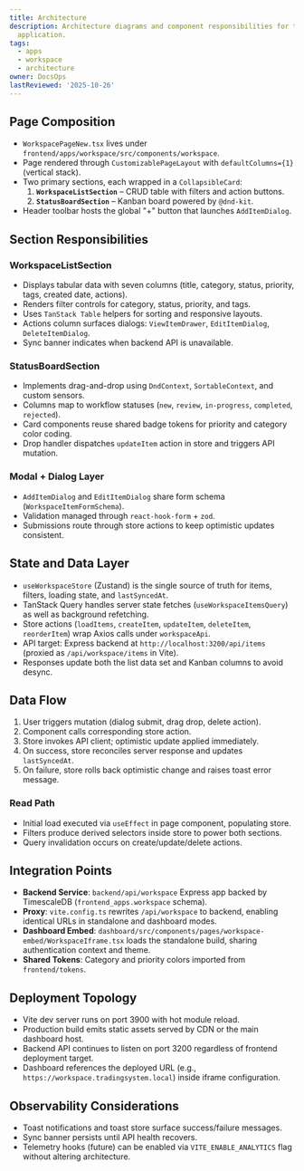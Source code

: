 ```yaml
---
title: Architecture
description: Architecture diagrams and component responsibilities for the Workspace
  application.
tags:
  - apps
  - workspace
  - architecture
owner: DocsOps
lastReviewed: '2025-10-26'
---
```

## Page Composition

- `WorkspacePageNew.tsx` lives under `frontend/apps/workspace/src/components/workspace`.
- Page rendered through `CustomizablePageLayout` with `defaultColumns={1}` (vertical stack).
- Two primary sections, each wrapped in a `CollapsibleCard`:
  1. **`WorkspaceListSection`** – CRUD table with filters and action buttons.
  2. **`StatusBoardSection`** – Kanban board powered by `@dnd-kit`.
- Header toolbar hosts the global "+" button that launches `AddItemDialog`.

## Section Responsibilities

### WorkspaceListSection

- Displays tabular data with seven columns (title, category, status, priority, tags, created date, actions).
- Renders filter controls for category, status, priority, and tags.
- Uses `TanStack Table` helpers for sorting and responsive layouts.
- Actions column surfaces dialogs: `ViewItemDrawer`, `EditItemDialog`, `DeleteItemDialog`.
- Sync banner indicates when backend API is unavailable.

### StatusBoardSection

- Implements drag-and-drop using `DndContext`, `SortableContext`, and custom sensors.
- Columns map to workflow statuses (`new`, `review`, `in-progress`, `completed`, `rejected`).
- Card components reuse shared badge tokens for priority and category color coding.
- Drop handler dispatches `updateItem` action in store and triggers API mutation.

### Modal + Dialog Layer

- `AddItemDialog` and `EditItemDialog` share form schema (`WorkspaceItemFormSchema`).
- Validation managed through `react-hook-form` + `zod`.
- Submissions route through store actions to keep optimistic updates consistent.

## State and Data Layer

- `useWorkspaceStore` (Zustand) is the single source of truth for items, filters, loading state, and `lastSyncedAt`.
- TanStack Query handles server state fetches (`useWorkspaceItemsQuery`) as well as background refetching.
- Store actions (`loadItems`, `createItem`, `updateItem`, `deleteItem`, `reorderItem`) wrap Axios calls under `workspaceApi`.
- API target: Express backend at `http://localhost:3200/api/items` (proxied as `/api/workspace/items` in Vite).
- Responses update both the list data set and Kanban columns to avoid desync.

## Data Flow

1. User triggers mutation (dialog submit, drag drop, delete action).
2. Component calls corresponding store action.
3. Store invokes API client; optimistic update applied immediately.
4. On success, store reconciles server response and updates `lastSyncedAt`.
5. On failure, store rolls back optimistic change and raises toast error message.

### Read Path

- Initial load executed via `useEffect` in page component, populating store.
- Filters produce derived selectors inside store to power both sections.
- Query invalidation occurs on create/update/delete actions.

## Integration Points

- **Backend Service**: `backend/api/workspace` Express app backed by TimescaleDB (`frontend_apps.workspace` schema).
- **Proxy**: `vite.config.ts` rewrites `/api/workspace` to backend, enabling identical URLs in standalone and dashboard modes.
- **Dashboard Embed**: `dashboard/src/components/pages/workspace-embed/WorkspaceIframe.tsx` loads the standalone build, sharing authentication context and theme.
- **Shared Tokens**: Category and priority colors imported from `frontend/tokens`.

## Deployment Topology

- Vite dev server runs on port 3900 with hot module reload.
- Production build emits static assets served by CDN or the main dashboard host.
- Backend API continues to listen on port 3200 regardless of frontend deployment target.
- Dashboard references the deployed URL (e.g., `https://workspace.tradingsystem.local`) inside iframe configuration.

## Observability Considerations

- Toast notifications and toast store surface success/failure messages.
- Sync banner persists until API health recovers.
- Telemetry hooks (future) can be enabled via `VITE_ENABLE_ANALYTICS` flag without altering architecture.
